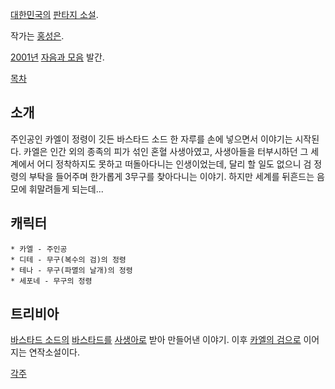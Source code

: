 [[대한민국]]의 [[판타지 소설]].

작가는 [[홍성은]].

[[2001년]] [[자음과 모음]] 발간.

[[목차]]

== 소개 ==
주인공인 카엘이 정령이 깃든 바스타드 소드 한 자루를 손에 넣으면서 이야기는 시작된다. 카엘은 인간 외의 종족의 피가 섞인 혼혈 사생아였고, 사생아들을 터부시하던 그 세계에서 어디 정착하지도 못하고 떠돌아다니는 인생이었는데, 달리 할 일도 없으니 검 정령의 부탁을 들어주며 한가롭게 3무구를 찾아다니는 이야기. 하지만 세계를 뒤흔드는 음모에 휘말려들게 되는데...

== 캐릭터 ==

 * 카엘 - 주인공
 * 디테 - 무구(복수의 검)의 정령
 * 테나 - 무구(파멸의 날개)의 정령
 * 세포네 - 무구의 정령

== 트리비아 ==
[[바스타드 소드]]의 [[바스타드]]를 [[사생아]]로 받아 만들어낸 이야기. 이후 [[카엘의 검]]으로 이어지는 연작소설이다. 

[[각주]]

